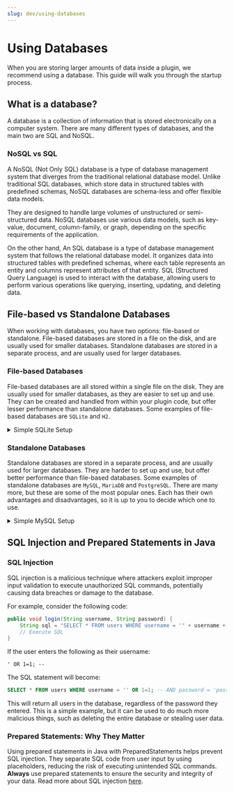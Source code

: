```yaml
---
slug: dev/using-databases
---
```


# Using Databases

When you are storing larger amounts of data inside a plugin, we recommend using a database. This guide will walk you through the startup process.

## What is a database?

A database is a collection of information that is stored electronically on a computer system. There are many different types of databases,
and the main two are SQL and NoSQL.

### NoSQL vs SQL

A NoSQL (Not Only SQL) database is a type of database management system that diverges from the traditional relational database model. 
Unlike traditional SQL databases, which store data in structured tables with predefined schemas, NoSQL databases are schema-less 
and offer flexible data models. 

They are designed to handle large volumes of unstructured or semi-structured data. 
NoSQL databases use various data models, such as key-value, document, column-family, or graph, depending on 
the specific requirements of the application.

On the other hand, An SQL database is a type of database management system that follows the relational database model. 
It organizes data into structured tables with predefined schemas, where each table represents an entity and columns 
represent attributes of that entity. SQL (Structured Query Language) is used to interact with the database, 
allowing users to perform various operations like querying, inserting, updating, and deleting data.

## File-based vs Standalone Databases

When working with databases, you have two options: file-based or standalone. File-based databases are stored in a file on the disk,
and are usually used for smaller databases. Standalone databases are stored in a separate process, and are usually used for larger databases.

### File-based Databases

File-based databases are all stored within a single file on the disk. They are usually used for smaller databases, as they are easier to set up and use.
They can be created and handled from within your plugin code, but offer lesser performance than standalone databases.
Some examples of file-based databases are `SQLite` and `H2`.

<details>
    <summary>Simple SQLite Setup</summary>

## SQLite

To work with SQLite you will need a driver to connect / initialise the database. 
We will be recommending the JDBC connector which can be added to your project with the following dependency:

### Maven:
```xml
<dependency>
    <groupId>org.xerial</groupId>
    <artifactId>sqlite-jdbc</artifactId>
    <version>3.40.0.0</version>
    <scope>provided</scope>
</dependency>
```

### Kotlin Gradle:
```kotlin
dependencies {
    compileOnly("org.xerial:sqlite-jdbc:3.40.0.0")
}
```

:::note

The JDBC Driver is bundled with Paper, so you do not need to shade/relocate it.

:::

### Usage

From here, you must invoke a `Class.forName` on the driver to allow it to initialise and then create the connection to the database:

```java
public class DatabaseManager {
    
    public void connect() {
        Class.forName("org.sqlite.JDBC");
        Connection connection = DriverManager.getConnection("jdbc:sqlite:plugins/TestPlugin/database.db");
    }
}
```

To learn more about the Java Database Connection, see [here](https://www.baeldung.com/java-jdbc)

</details>

### Standalone Databases

Standalone databases are stored in a separate process, and are usually used for larger databases. They are harder to set up and use,
but offer better performance than file-based databases. Some examples of standalone databases are `MySQL`, `MariaDB` and `PostgreSQL`.
There are many more, but these are some of the most popular ones. Each has their own advantages and disadvantages,
so it is up to you to decide which one to use.

<details>
    <summary>Simple MySQL Setup</summary>

## MySQL

Working with MySQL requires a few more steps, however it can offer performance benefits for larger databases with 
many tables and concurrent accesses. This is a short setup guide for using the [Hikari](https://github.com/brettwooldridge/HikariCP) library with MySQL.

:::note

This will require a running MySQL database to connect to.

:::

First, add the dependency to your project with the following dependency:

### Maven
```xml
<dependency>
    <groupId>com.zaxxer</groupId>
    <artifactId>HikariCP</artifactId>
    <version>4.0.3</version>
    <scope>compile</scope>
</dependency>
```

### Gradle
```kotlin
dependencies {
    implementation("com.zaxxer:HikariCP:4.0.3")
}
```

:::caution

The Hikari library is not bundled with Paper, so you will need to shade/relocate it. In Gradle, you will need to use the shadow task.
Alternatively, you can use the Library loader with your paper plugin to load the library at runtime. See [here](../getting-started/paper-plugins.md#Loaders)
for more information on how to use this.

:::

### Usage

Once you have the dependency added, we can work with the connector in our code:

```java
public class DatabaseManager {
    
    public void connect() {
        HikariConfig config = new HikariConfig();
        config.setJdbcUrl("jdbc://mysql://localhost:3306/mydatabase"); // Address of your running MySQL database
        config.setUsername("username"); // Username
        config.setPassword("password"); // Password
        config.setMaximumPoolSize(10); // Pool size defaults to 10

        config.addDataSourceProperty("", ""); // MISC settings to add
        HikariDataSource dataSource = new HikariDataSource(config);

        try (Connection connection = dataSource.getConnection()) {
            // Use a try-with-resources here to autoclose the connection.
            PreparedStatement sql = connection.prepareStatement("SQL");
            // Execute statement
        } catch (Exception e) {
            // Handle any exceptions that arise from getting / handing the exception.
        }
    }
}
```

</details>

## SQL Injection and Prepared Statements in Java

### SQL Injection

SQL injection is a malicious technique where attackers exploit improper input validation to execute unauthorized SQL commands, 
potentially causing data breaches or damage to the database.

For example, consider the following code:

```java
public void login(String username, String password) {
    String sql = "SELECT * FROM users WHERE username = '" + username + "' AND password = '" + password + "'";
    // Execute SQL
}
```

If the user enters the following as their username:

```
' OR 1=1; --
```

The SQL statement will become:

```sql
SELECT * FROM users WHERE username = '' OR 1=1; -- AND password = 'password'
```

This will return all users in the database, regardless of the password they entered. This is a simple example,
but it can be used to do much more malicious things, such as deleting the entire database or stealing user data.

### Prepared Statements: Why They Matter

Using prepared statements in Java with PreparedStatements helps prevent SQL injection. 
They separate SQL code from user input by using placeholders, reducing the risk of executing unintended SQL commands. 
**Always** use prepared statements to ensure the security and integrity of your data. Read more about SQL injection [here](https://www.baeldung.com/sql-injection).
